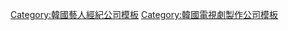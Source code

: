 {{Navbox
|name   = Imagine Asia
|title  = [[Imagine Asia]]
|above  = 
|listclass = hlist
|group1 = 代表
|list1  =
*朴賢序
|group2 = 歌手
|list2  =
*[[EXID]]
|group3 = 旗下藝人
|list3  =
*{{link-ko|金俊裴|김준배_(1969년)}}
*[[崔武成]]
*{{link-ko|俞健宇|유건우}}
*{{link-ko|朴民洙|박민수 (배우)}}
*李瑞俊
*{{link-ko|黃貞閔|황정민 (여자 배우)}}
*{{link-ko|鄭娜溫|정나온}}
*{{link-ko|李恩宇|이나라}}
*[[黃英熙]]
*{{link-ko|白恩惠|백은혜}}
*{{link-ko|郑伊朗|정이랑}}
*[[安恩珍]]
*朴起嶁
|group4 = [[Banana Culture]]
|list4  =
*[[EXID]]
*Welldone Potato
*Rare Potato
*成恩
|group5 = {{link-ko|DreamTea娛樂|드림티 엔터테인먼트}}
|list5  =
*[[Girl's Day]]
*[[Jevice]]
*[[MC夢]]
*[[MAP 6|M.A.P6]]
*[[金敏俊]]
*[[智鉉寓]]
*[[洪秀兒]]
|group6 = [[YMC娛樂]]
|list6  =
*[[申寶羅]]
*[[Baechigi]]
*[[Sugarbowl]]
*[[SOULIGHTS]]
|group7 = 電視劇製作
|list7  =
*[[吳子龍走吧]]
*[[薔薇色戀人們]]
*[[戲子 (電視劇)|戲子]]
*[[Wanted]]
*[[女人的秘密]]
*[[瘋狗 (電視劇)|瘋狗]]
*[[過來抱抱我]]
*[[第3種魅力]]
*[[我人生中最幸福的時間]]
|group8 = 電影製作
|list8  =
*[[長腿叔叔 (電影)|長腿叔叔]]
*[[刑事 (電影)|刑事]]
*[[黃沙劍影]]
*[[黃海 (韓影)|黃海]]
*[[洛城大暴動]]
*[[朝韓夢之隊]]
*[[刺客嬌娃：賞金女獵人|-{zh-hk:朝鮮美女三劍客; zh-tw:刺客嬌娃：賞金女獵人; zh-cn:朝鲜美女三剑客;}-]]
}}
<noinclude>
[[Category:韓國藝人經紀公司模板]]
[[Category:韓國電視劇製作公司模板]]
</noinclude>